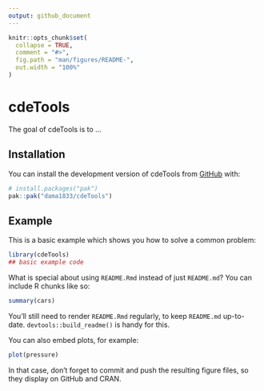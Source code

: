 ```yaml
---
output: github_document
---
```


<!-- README.md is generated from README.Rmd. Please edit that file -->

```r
knitr::opts_chunk$set(
  collapse = TRUE,
  comment = "#>",
  fig.path = "man/figures/README-",
  out.width = "100%"
)
```

# cdeTools

<!-- badges: start -->
<!-- badges: end -->

The goal of cdeTools is to ...

## Installation

You can install the development version of cdeTools from [GitHub](https://github.com/) with:

``` r
# install.packages("pak")
pak::pak("dama1833/cdeTools")
```

## Example

This is a basic example which shows you how to solve a common problem:

```r
library(cdeTools)
## basic example code
```

What is special about using `README.Rmd` instead of just `README.md`? You can include R chunks like so:

```r
summary(cars)
```

You'll still need to render `README.Rmd` regularly, to keep `README.md` up-to-date. `devtools::build_readme()` is handy for this.

You can also embed plots, for example:

```r
plot(pressure)
```

In that case, don't forget to commit and push the resulting figure files, so they display on GitHub and CRAN.
